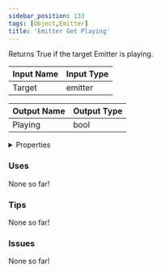 ```yaml
---
sidebar_position: 133
tags: [Object,Emitter]
title: 'Emitter Get Playing'
---
```


Returns True if the target Emitter is playing.




<EsbSvg />

| Input Name | Input Type |
|-----------|-----------|
| Target | emitter |

| Output Name | Output Type |
|-----------|-----------|
| Playing | bool |


<details>
  <summary>Properties</summary>
  <div>
    <div>
    <table>
      <thead>
        <tr>
          <th>Is beta required?</th>
          <th>❌</th>
        </tr>
        <tr>
          <th>Is this chip a trolling risk?</th>
          <th>❌</th>
        </tr>
        <tr>
          <th>Is this chip a role assignment risk?</th>
          <th>❌</th>
        </tr>
        <tr>
          <th>Chip UUID</th>
          <th>9fbee635-c6a4-4a02-a67b-295e075db7c9</th>
        </tr>
      </thead>
    </table>
    </div>
  </div>
</details>

### Uses

None so far!

### Tips

None so far!

### Issues

None so far!